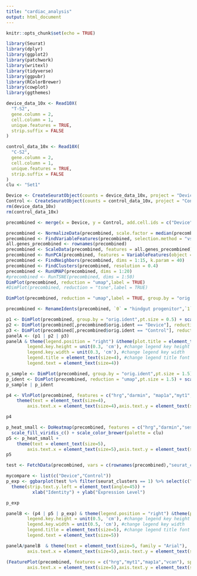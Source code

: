 ```yaml
---
title: "cardiac_analysis"
output: html_document
---
```


```r
knitr::opts_chunk$set(echo = TRUE)
```

```r
library(Seurat)
library(dplyr)
library(ggplot2)
library(patchwork)
library(writexl)
library(tidyverse)
library(ggpubr)
library(RColorBrewer)
library(cowplot)
library(ggthemes)
```

```r
device_data_10x <- Read10X(
  "T-S2",
  gene.column = 2,
  cell.column = 1,
  unique.features = TRUE,
  strip.suffix = FALSE
)

control_data_10x <- Read10X(
  "C-S2",
  gene.column = 2,
  cell.column = 1,
  unique.features = TRUE,
  strip.suffix = FALSE
)
clu <- "Set1"
```


```r
Device <- CreateSeuratObject(counts = device_data_10x, project = "Device", min.cells = 0, min.features = 0)
Control <- CreateSeuratObject(counts = control_data_10x, project = "Control", min.cells = 0, min.features = 0)
rm(device_data_10x)
rm(control_data_10x)
```


```r
precombined <- merge(x = Device, y = Control, add.cell.ids = c("Device","Control"),merge.data = FALSE, project = "combined")
```



```r
precombined <- NormalizeData(precombined, scale.factor = median(precombined$nCount_RNA))
precombined <- FindVariableFeatures(precombined, selection.method = "vst", nfeatures = 3000)
all.genes_precombined <- rownames(precombined)
precombined <- ScaleData(precombined, features = all.genes_precombined)
precombined <- RunPCA(precombined, features = VariableFeatures(object = precombined))
precombined <- FindNeighbors(precombined, dims = 1:15, k.param = 40)
precombined <- FindClusters(precombined, resolution = 0.4)
precombined <- RunUMAP(precombined, dims = 1:20)
#precombined <- RunTSNE(precombined, dims = 1:50)
DimPlot(precombined, reduction = "umap",label = TRUE)
#DimPlot(precombined, reduction = "tsne",label = TRUE)
```



```r
DimPlot(precombined, reduction = "umap",label = TRUE, group.by = "orig.ident") | DimPlot(precombined, reduction = "umap",label = TRUE, split.by = "orig.ident")
```
```r
precombined <- RenameIdents(precombined, `0` = "hindgut progenitor",`1` = "neuron",`2` = "notochord", `3` = "hatching gland", `4` = "somite",`5` = "epidermal", `6` = "blood")
```

```r
p1 <- DimPlot(precombined, group.by = "orig.ident",pt.size = 0.5) + scale_color_brewer(palette = "Set1", direction = -1)
p2 <- DimPlot(precombined[,precombined$orig.ident == "Device"], reduction = "umap",pt.size = 0.7) + scale_color_brewer(palette = clu) + ggtitle("Device")
p3 <- DimPlot(precombined[,precombined$orig.ident == "Control"], reduction = "umap",pt.size = 0.7) + scale_color_brewer(palette = clu) + ggtitle("Control")
panelA <- (p1 | p2 | p3) 
panelA & theme(legend.position = "right") &theme(plot.title = element_text(hjust = 0.5))& theme(legend.key.size = unit(1, 'cm'), #change legend key size
        legend.key.height = unit(0.3, 'cm'), #change legend key height
        legend.key.width = unit(0.3, 'cm'), #change legend key width
        legend.title = element_text(size=4), #change legend title font size
        legend.text = element_text(size=4))
```
```r
p_sample <- DimPlot(precombined, group.by = "orig.ident",pt.size = 1.5) + scale_color_brewer(palette = "Set1", direction = -1) + ggtitle("sample_identity")
p_ident <- DimPlot(precombined, reduction = "umap",pt.size = 1.5) + scale_color_brewer(palette = clu) + ggtitle("cell_type")
p_sample | p_ident
```



```r
p4 <- VlnPlot(precombined, features = c("hrg","darmin", "map1a","myt1","vcan","akap2.1", "evpl","ezr","tnnc2","actn3", "apoe","frem2", "hbe1"), stack = TRUE, flip = TRUE, fill.by = "ident") + scale_fill_brewer(palette = clu)+
    theme(text = element_text(size=4),
        axis.text.x = element_text(size=4),axis.text.y = element_text(size=4),axis.title.x = element_text(size=4),axis.title.y = element_text(size=4))  + theme(axis.text.x = element_text(angle = 15))

p4
```
```r
p_heat_small <- DoHeatmap(precombined, features = c("hrg","darmin","sesn3","fabp7","tuba1c.1","map1a","myt1","atp1a3","stx1b","stmn2-a","vcan","akap2.1", "evpl","lgals3","itln1","ezr","tnnc2","myh4","myl1","actn3", "apoe","frem2","cdh1","hbe1","hba3","hbz"), raster = FALSE, size = 0, group.colors = brewer.pal(length(levels(precombined)), clu))+
  scale_fill_viridis_c() + scale_color_brewer(palette = clu)
p5 <- p_heat_small +
    theme(text = element_text(size=5),
        axis.text.x = element_text(size=5),axis.text.y = element_text(size=5),axis.title.x = element_text(size=5),axis.title.y = element_text(size=5)) 
p5
```


```r
test <- FetchData(precombined, vars = c(rownames(precombined),"seurat_clusters","orig.ident"))
```

```r
mycompare <- list(c("Device","Control"))
p_exp <- ggbarplot(test %>% filter(seurat_clusters == 1) %>% select(c("seurat_clusters","orig.ident","fabp7","stmn2-a","dbn1","dpysl3-a","atp1a3","stx1b","map1a","tuba1c.1","myt1")) %>% pivot_longer(fabp7:myt1, names_to = "gene", values_to = "expression"), x = "orig.ident", y = "expression", fill  = "orig.ident", add = c("mean_se"), facet.by = "gene") + stat_compare_means(comparisons =  mycompare,aes(label = ..p.signif..), method = "t.test", label.y = 1.5) + scale_fill_brewer(palette = "Set1") + theme_few() + facet_wrap(~gene, ncol = 3, strip.position = "top", scales = "free")+ 
  theme(strip.text.y.left = element_text(angle=45)) + 
          xlab("Identity") + ylab("Expression Level")

p_exp
```

```r
panelB <- (p4 | p5 | p_exp) & theme(legend.position = "right") &theme(plot.title = element_text(hjust = 0.5))& theme(legend.key.size = unit(1, 'cm'), #change legend key size
        legend.key.height = unit(0.5, 'cm'), #change legend key height
        legend.key.width = unit(0.5, 'cm'), #change legend key width
        legend.title = element_text(size=5), #change legend title font size
        legend.text = element_text(size=5))
```
```r
panelA/panelB  & theme(text = element_text(size=5, family = "Arial"),
        axis.text.x = element_text(size=5),axis.text.y = element_text(size=5),axis.title.x = element_text(size=5),axis.title.y = element_text(size=5))
```

```r
(FeaturePlot(precombined, features = c("hrg","myt1","map1a","vcan"), split.by = "orig.ident", pt.size = 0.5) | FeaturePlot(precombined, features = c("ezr","tnnc2","frem2","hbe1"), split.by = "orig.ident", pt.size = 0.5)) & theme(text = element_text(size=5, family = "Arial"),
        axis.text.x = element_text(size=5),axis.text.y = element_text(size=5),axis.title.x = element_text(size=5),axis.title.y = element_text(size=5))
```






